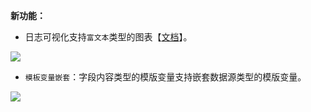 **新功能：**

* 日志可视化支持`富文本`类型的图表【[文档](/insight/manual/5862/the-rich-text)】。

![](https://pandora-kibana.qiniu.com/report/rtf.png)

* `模板变量嵌套`：字段内容类型的模版变量支持嵌套数据源类型的模版变量。

![](https://pandora-kibana.qiniu.com/template/nesting.png)